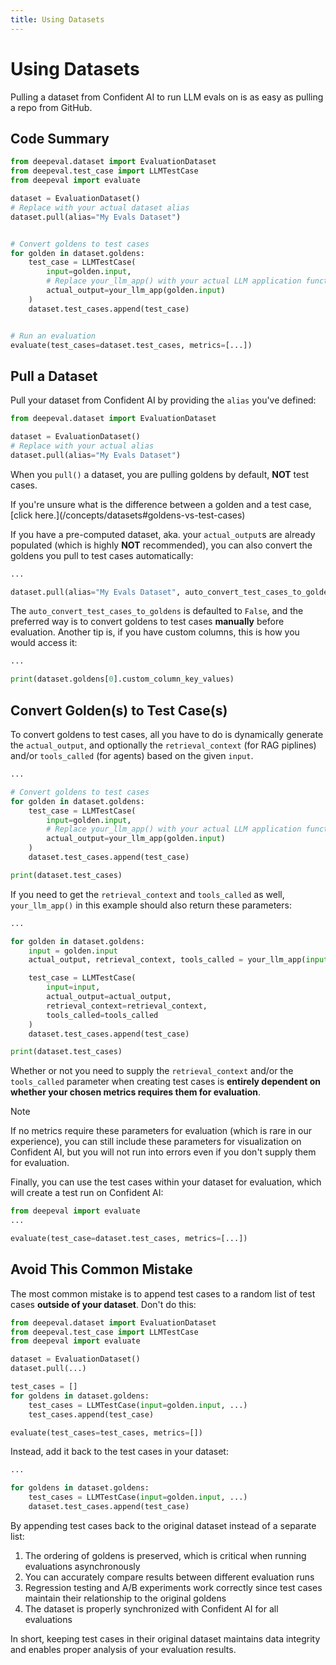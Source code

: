 ```yaml
---
title: Using Datasets
---
```



# Using Datasets

Pulling a dataset from Confident AI to run LLM evals on is as easy as pulling a repo from GitHub.

## Code Summary

```python showLineNumbers copy
from deepeval.dataset import EvaluationDataset
from deepeval.test_case import LLMTestCase
from deepeval import evaluate

dataset = EvaluationDataset()
# Replace with your actual dataset alias
dataset.pull(alias="My Evals Dataset")


# Convert goldens to test cases
for golden in dataset.goldens:
    test_case = LLMTestCase(
        input=golden.input,
        # Replace your_llm_app() with your actual LLM application function
        actual_output=your_llm_app(golden.input)
    )
    dataset.test_cases.append(test_case)


# Run an evaluation
evaluate(test_cases=dataset.test_cases, metrics=[...])
```

## Pull a Dataset

Pull your dataset from Confident AI by providing the `alias` you've defined:

```python showLineNumbers copy {5}
from deepeval.dataset import EvaluationDataset

dataset = EvaluationDataset()
# Replace with your actual alias
dataset.pull(alias="My Evals Dataset")
```

When you `pull()` a dataset, you are pulling goldens by default, **NOT** test cases.

<Callout type="warning">
  If you're unsure what is the difference between a golden and a test case,
  [click here.](/concepts/datasets#goldens-vs-test-cases)
</Callout>

If you have a pre-computed dataset, aka. your `actual_output`s are already populated (which is highly **NOT** recommended), you can also convert the goldens you pull to test cases automatically:

```python
...

dataset.pull(alias="My Evals Dataset", auto_convert_test_cases_to_goldens=True)
```

The `auto_convert_test_cases_to_goldens` is defaulted to `False`, and the preferred way is to convert goldens to test cases **manually** before evaluation. Another tip is, if you have custom columns, this is how you would access it:

```python
...

print(dataset.goldens[0].custom_column_key_values)
```

## Convert Golden(s) to Test Case(s)

To convert goldens to test cases, all you have to do is dynamically generate the `actual_output`, and optionally the `retrieval_context` (for RAG piplines) and/or `tools_called` (for agents) based on the given `input`.

```python {8}
...

# Convert goldens to test cases
for golden in dataset.goldens:
    test_case = LLMTestCase(
        input=golden.input,
        # Replace your_llm_app() with your actual LLM application function
        actual_output=your_llm_app(golden.input)
    )
    dataset.test_cases.append(test_case)

print(dataset.test_cases)
```

If you need to get the `retrieval_context` and `tools_called` as well, `your_llm_app()` in this example should also return these parameters:

```python {5}
...

for golden in dataset.goldens:
    input = golden.input
    actual_output, retrieval_context, tools_called = your_llm_app(input)

    test_case = LLMTestCase(
        input=input,
        actual_output=actual_output,
        retrieval_context=retrieval_context,
        tools_called=tools_called
    )
    dataset.test_cases.append(test_case)

print(dataset.test_cases)
```

Whether or not you need to supply the `retrieval_context` and/or the `tools_called` parameter when creating test cases is **entirely dependent on whether your chosen metrics requires them for evaluation**.

> [!NOTE]
>
> If no metrics require these parameters for evaluation (which is rare in our experience), you can still include these parameters for visualization on Confident AI, but you will not run into errors even if you don't supply them for evaluation.

Finally, you can use the test cases within your dataset for evaluation, which will create a test run on Confident AI:

```python
from deepeval import evaluate
...

evaluate(test_case=dataset.test_cases, metrics=[...])
```

## Avoid This Common Mistake

The most common mistake is to append test cases to a random list of test cases **outside of your dataset**. Don't do this:

```python showLineNumbers copy {8, 11}
from deepeval.dataset import EvaluationDataset
from deepeval.test_case import LLMTestCase
from deepeval import evaluate

dataset = EvaluationDataset()
dataset.pull(...)

test_cases = []
for goldens in dataset.goldens:
    test_cases = LLMTestCase(input=golden.input, ...)
    test_cases.append(test_case)

evaluate(test_cases=test_cases, metrics=[])
```

Instead, add it back to the test cases in your dataset:

```python {5}
...

for goldens in dataset.goldens:
    test_cases = LLMTestCase(input=golden.input, ...)
    dataset.test_cases.append(test_case)
```

By appending test cases back to the original dataset instead of a separate list:

1. The ordering of goldens is preserved, which is critical when running evaluations asynchronously
2. You can accurately compare results between different evaluation runs
3. Regression testing and A/B experiments work correctly since test cases maintain their relationship to the original goldens
4. The dataset is properly synchronized with Confident AI for all evaluations

In short, keeping test cases in their original dataset maintains data integrity and enables proper analysis of your evaluation results.
